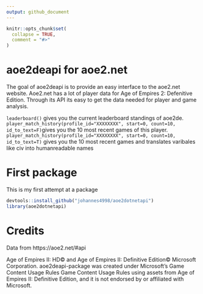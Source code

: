 ```yaml
---
output: github_document
---
```


<!-- README.md is generated from README.Rmd. Please edit that file -->

```r
knitr::opts_chunk$set(
  collapse = TRUE,
  comment = "#>"
)
```

# aoe2deapi for aoe2.net

<!-- badges: start -->
<!-- badges: end -->

The goal of aoe2deapi is to provide an easy interface to the aoe2.net website.
Aoe2.net has a lot of player data for Age of Empires 2: Defenitive Edition. Through its API its easy to get the data needed for player and game analysis.

`leaderboard()` gives you the current leaderboard standings of aoe2de.
`player_match_history(profile_id="XXXXXXXX", start=0, count=10, id_to_text=F)`gives you the 10 most recent games of this player.
`player_match_history(profile_id="XXXXXXXX", start=0, count=10, id_to_text=T)` gives you the 10 most recent games and translates varibales like civ into humanreadable names

# First package

This is my first attempt at a package

```r
devtools::install_github("johannes4998/aoe2dotnetapi")
library(aoe2dotnetapi)
```

# Credits

Data from https://aoe2.net/#api

Age of Empires II: HD© and Age of Empires II: Definitive Edition© Microsoft Corporation. aoe2deapi-package was created under Microsoft's Game Content Usage Rules Game Content Usage Rules using assets from Age of Empires II: Definitive Edition, and it is not endorsed by or affiliated with Microsoft.

